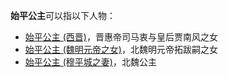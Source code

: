 '''始平公主'''可以指以下人物：
*[[始平公主_(西晋)|始平公主 (西晋)]]，晋惠帝司马衷与皇后贾南风之女
*[[始平公主_(魏明元帝之女)|始平公主 (魏明元帝之女)]]，北魏明元帝拓跋嗣之女
*[[始平公主_(穆平城之妻)|始平公主 (穆平城之妻)]]，北魏公主

{{Disambig|Cat=公主封号消歧义}}